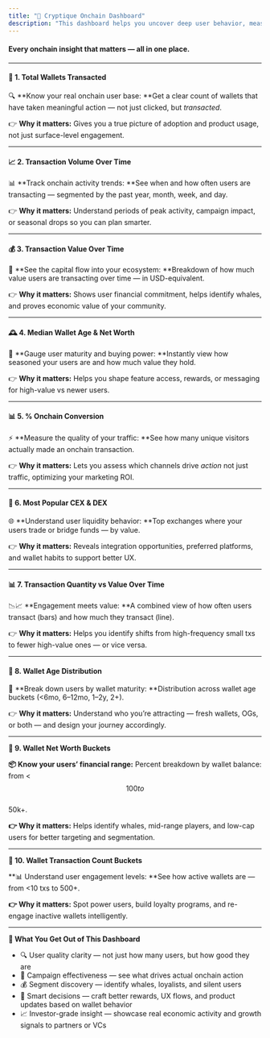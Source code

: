 ```yaml
---
title: "🧭 Cryptique Onchain Dashboard"
description: "This dashboard helps you uncover deep user behavior, measure conversion-quality, and identify high-value segments so you can make faster, data-driven growth decisions."
---
```


#### **Every onchain insight that matters — all in one place.**

---

#### 📌 **1. Total Wallets Transacted**

🔍 **Know your real onchain user base: **Get a clear count of wallets that have taken meaningful action — not just clicked, but _transacted_. 

👉 **Why it matters:** Gives you a true picture of adoption and product usage, not just surface-level engagement.

---

#### 📈 **2. Transaction Volume Over Time**

📊 **Track onchain activity trends: **See when and how often users are transacting — segmented by the past year, month, week, and day. 

👉 **Why it matters:** Understand periods of peak activity, campaign impact, or seasonal drops so you can plan smarter.

---

#### 💰 **3. Transaction Value Over Time**

💸 **See the capital flow into your ecosystem: **Breakdown of how much value users are transacting over time — in USD-equivalent. 

👉 **Why it matters:** Shows user financial commitment, helps identify whales, and proves economic value of your community.

---

#### 🕰️ **4. Median Wallet Age & Net Worth**

🎯 **Gauge user maturity and buying power: **Instantly view how seasoned your users are and how much value they hold. 

👉 **Why it matters:** Helps you shape feature access, rewards, or messaging for high-value vs newer users.

---

#### 📊 **5. % Onchain Conversion**

⚡ **Measure the quality of your traffic: **See how many unique visitors actually made an onchain transaction. 

👉 **Why it matters:** Lets you assess which channels drive _action_ not just traffic, optimizing your marketing ROI.

---

#### 🔁 **6. Most Popular CEX & DEX**

🌐 **Understand user liquidity behavior: **Top exchanges where your users trade or bridge funds — by value. 

👉 **Why it matters:** Reveals integration opportunities, preferred platforms, and wallet habits to support better UX.

---

#### 📊 **7. Transaction Quantity vs Value Over Time**

📉📈 **Engagement meets value: **A combined view of how often users transact (bars) and how much they transact (line). 

👉 **Why it matters:** Helps you identify shifts from high-frequency small txs to fewer high-value ones — or vice versa.

---

#### 🍩 **8. Wallet Age Distribution**

📅 **Break down users by wallet maturity: **Distribution across wallet age buckets (\<6mo, 6–12mo, 1–2y, 2\+). 

👉 **Why it matters:** Understand who you’re attracting — fresh wallets, OGs, or both — and design your journey accordingly.

---

**💸 9. Wallet Net Worth Buckets**

**📦 Know your users’ financial range:** Percent breakdown by wallet balance: from \<$$100 to $$\
50k\+. 

**👉 Why it matters:** Helps identify whales, mid-range players, and low-cap users for better targeting and segmentation.

---

**🔁 10. Wallet Transaction Count Buckets**

**📊 Understand user engagement levels: **See how active wallets are — from \<10 txs to 500\+. 

**👉 Why it matters:** Spot power users, build loyalty programs, and re-engage inactive wallets intelligently.

---

**🚀 What You Get Out of This Dashboard**

- 🔍 User quality clarity — not just how many users, but how good they are
- 🎯 Campaign effectiveness — see what drives actual onchain action
- 💰 Segment discovery — identify whales, loyalists, and silent users
- 🧠 Smart decisions — craft better rewards, UX flows, and product updates based on wallet behavior
- 📈 Investor-grade insight — showcase real economic activity and growth signals to partners or VCs